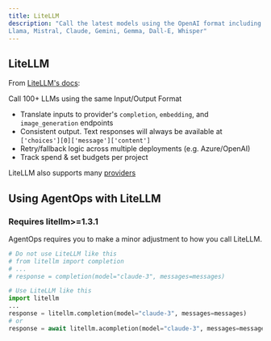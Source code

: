 ```yaml
---
title: LiteLLM
description: "Call the latest models using the OpenAI format including:  
Llama, Mistral, Claude, Gemini, Gemma, Dall-E, Whisper"
---
```


## LiteLLM

From [LiteLLM's docs](https://docs.litellm.ai/docs/):

Call 100+ LLMs using the same Input/Output Format

- Translate inputs to provider's `completion`, `embedding`, and `image_generation` endpoints
- Consistent output. Text responses will always be available at `['choices'][0]['message']['content']`
- Retry/fallback logic across multiple deployments (e.g. Azure/OpenAI)
- Track spend & set budgets per project

LiteLLM also supports many [providers](https://docs.litellm.ai/docs/providers)

## Using AgentOps with LiteLLM

### Requires litellm>=1.3.1

AgentOps requires you to make a minor adjustment to how you call LiteLLM.

```python python
# Do not use LiteLLM like this
# from litellm import completion
# ...
# response = completion(model="claude-3", messages=messages)

# Use LiteLLM like this
import litellm
...
response = litellm.completion(model="claude-3", messages=messages)
# or
response = await litellm.acompletion(model="claude-3", messages=messages)

```

